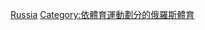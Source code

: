 {{Commons cat|Ice hockey in Russia}}

[[Category:歐洲各國冰球|Russia]]
[[Category:依體育運動劃分的俄羅斯體育|Category:依體育運動劃分的俄羅斯體育]]